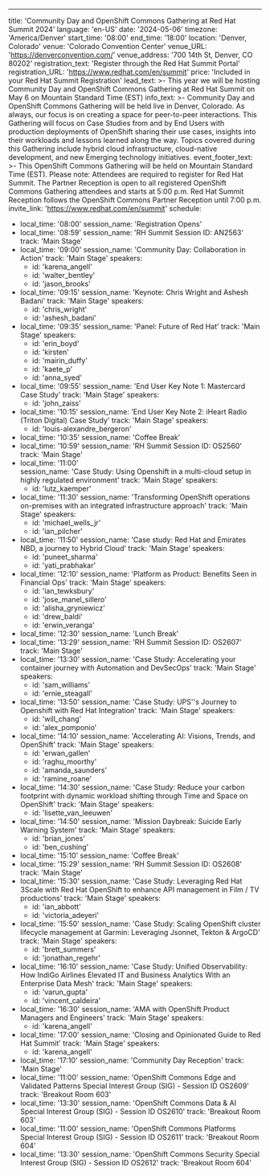 ---
title: 'Community Day and OpenShift Commons Gathering at Red Hat Summit 2024'
language: 'en-US'
date: '2024-05-06'
timezone: 'America/Denver'
start_time: '08:00'
end_time: '18:00'
location: 'Denver, Colorado'
venue: 'Colorado Convention Center'
venue_URL: 'https://denverconvention.com/'
venue_address: '700 14th St, Denver, CO 80202'
registration_text: 'Register through the Red Hat Summit Portal'
registration_URL: 'https://www.redhat.com/en/summit'
price: 'Included in your Red Hat Summit Registration'
lead_text: >-
  This year we will be hosting Community Day and OpenShift Commons Gathering at Red Hat Summit on May 6 on Mountain Standard Time (EST)
info_text: >-
  Community Day and OpenShift Commons Gathering will be held live in Denver, Colorado. As always, our focus is on creating a space for peer-to-peer interactions. This Gathering will focus on Case Studies from and by End Users with production deployments of OpenShift sharing their use cases, insights into their workloads and lessons learned along the way. Topics covered during this Gathering include hybrid cloud infrastructure, cloud-native development, and new Emerging technology initiatives.
event_footer_text: >-
  This OpenShift Commons Gathering will be held on Mountain Standard Time (EST). Please note: Attendees are required to register for Red Hat Summit. The Partner Reception is open to all registered OpenShift Commons Gathering attendees and starts at 5:00 p.m. Red Hat Summit Reception follows the OpenShift Commons Partner Reception until 7:00 p.m.
invite_link: 'https://www.redhat.com/en/summit'
schedule:
  - local_time: '08:00'
    session_name: 'Registration Opens'
  - local_time: '08:59'
    session_name: 'RH Summit Session ID: AN2563'
    track: 'Main Stage'
  - local_time: '09:00'
    session_name: 'Community Day: Collaboration in Action'
    track: 'Main Stage'
    speakers:
      - id: 'karena_angell'
      - id: 'walter_bentley'
      - id: 'jason_brooks'
  - local_time: '09:15'
    session_name: 'Keynote: Chris Wright and Ashesh Badani'
    track: 'Main Stage'
    speakers:
      - id: 'chris_wright'
      - id: 'ashesh_badani'
  - local_time: '09:35'
    session_name: 'Panel: Future of Red Hat'
    track: 'Main Stage'
    speakers:
      - id: 'erin_boyd'
      - id: 'kirsten'
      - id: 'mairin_duffy'
      - id: 'kaete_p'
      - id: 'anna_syed'
  - local_time: '09:55'
    session_name: 'End User Key Note 1: Mastercard Case Study'
    track: 'Main Stage'
    speakers:
      - id: 'john_zaiss'
  - local_time: '10:15'
    session_name: 'End User Key Note 2: iHeart Radio (Triton Digital) Case Study'
    track: 'Main Stage'
    speakers:
      - id: 'louis-alexandre_bergeron'
  - local_time: '10:35'
    session_name: 'Coffee Break'
  - local_time: '10:59'
    session_name: 'RH Summit Session ID: OS2560'
    track: 'Main Stage' 
  - local_time: '11:00'  
    session_name: 'Case Study: Using Openshift in a multi-cloud setup in highly regulated environment'
    track: 'Main Stage'
    speakers:
      - id: 'lutz_kaemper'
  - local_time: '11:30'
    session_name: 'Transforming OpenShift operations on-premises with an integrated infrastructure approach'
    track: 'Main Stage'
    speakers:
      - id: 'michael_wells_jr'
      - id: 'ian_pilcher'
  - local_time: '11:50'
    session_name: 'Case study: Red Hat and Emirates NBD, a journey to Hybrid Cloud'
    track: 'Main Stage'
    speakers:
      - id: 'puneet_sharma'
      - id: 'yati_prabhakar'
  - local_time: '12:10'
    session_name: 'Platform as Product: Benefits Seen in Financial Ops'
    track: 'Main Stage'
    speakers:
      - id: 'ian_tewksbury'
      - id: 'jose_manel_sillero'
      - id: 'alisha_gryniewicz'
      - id: 'drew_baldi'
      - id: 'erwin_veranga'
  - local_time: '12:30'
    session_name: 'Lunch Break'
  - local_time: '13:29'
    session_name: 'RH Summit Session ID: OS2607'
    track: 'Main Stage' 
  - local_time: '13:30'
    session_name: 'Case Study: Accelerating your container journey with Automation and DevSecOps'
    track: 'Main Stage'
    speakers:
      - id: 'sam_williams'
      - id: 'ernie_steagall'
  - local_time: '13:50'
    session_name: 'Case Study: UPS''s Journey to Openshift with Red Hat Integration'
    track: 'Main Stage'
    speakers:
      - id: 'will_chang'
      - id: 'alex_pomponio'
  - local_time: '14:10'
    session_name: 'Accelerating AI: Visions, Trends, and OpenShift'
    track: 'Main Stage'
    speakers:
      - id: 'erwan_gallen'
      - id: 'raghu_moorthy'
      - id: 'amanda_saunders'
      - id: 'ramine_roane'
  - local_time: '14:30'
    session_name: 'Case Study: Reduce your carbon footprint with dynamic workload shifting through Time and Space on OpenShift'
    track: 'Main Stage'
    speakers:
      - id: 'lisette_van_leeuwen'
  - local_time: '14:50'
    session_name: 'Mission Daybreak: Suicide Early Warning System'
    track: 'Main Stage'
    speakers:
      - id: 'brian_jones'
      - id: 'ben_cushing'
  - local_time: '15:10'
    session_name: 'Coffee Break'
  - local_time: '15:29'
    session_name: 'RH Summit Session ID: OS2608'
    track: 'Main Stage' 
  - local_time: '15:30'
    session_name: 'Case Study: Leveraging Red Hat 3Scale with Red Hat OpenShift to enhance API management in Film / TV productions'
    track: 'Main Stage'
    speakers:
      - id: 'ian_abbott'
      - id: 'victoria_adeyeri'
  - local_time: '15:50'
    session_name: 'Case Study: Scaling OpenShift cluster lifecycle management at Garmin: Leveraging Jsonnet, Tekton & ArgoCD'
    track: 'Main Stage'
    speakers:
      - id: 'brett_summers'
      - id: 'jonathan_regehr'
  - local_time: '16:10'
    session_name: 'Case Study: Unified Observability: How IndiGo Airlines Elevated IT and Business Analytics With an Enterprise Data Mesh'
    track: 'Main Stage'
    speakers:
      - id: 'varun_gupta'
      - id: 'vincent_caldeira'
  - local_time: '16:30'
    session_name: 'AMA with OpenShift Product Managers and Engineers'
    track: 'Main Stage'
    speakers:
      - id: 'karena_angell'
  - local_time: '17:00'
    session_name: 'Closing and Opinionated Guide to Red Hat Summit'
    track: 'Main Stage'
    speakers:
      - id: 'karena_angell'
  - local_time: '17:10'
    session_name: 'Community Day Reception'
    track: 'Main Stage'
  - local_time: '11:00'
    session_name: 'OpenShift Commons Edge and Validated Patterns Special Interest Group (SIG) - Session ID OS2609'
    track: 'Breakout Room 603'
  - local_time: '13:30'
    session_name: 'OpenShift Commons Data & AI Special Interest Group (SIG) - Session ID OS2610'
    track: 'Breakout Room 603'
  - local_time: '11:00'
    session_name: 'OpenShift Commons Platforms Special Interest Group (SIG) - Session ID OS2611'
    track: 'Breakout Room 604'
  - local_time: '13:30'
    session_name: 'OpenShift Commons Security Special Interest Group (SIG) - Session ID OS2612'
    track: 'Breakout Room 604'

